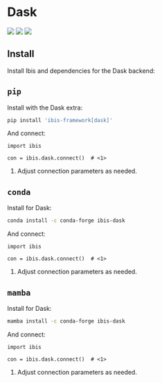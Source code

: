 # Dask

![](https://img.shields.io/badge/memtables-native-green?style=flat-square) ![](https://img.shields.io/badge/inputs-CSV | Parquet-blue?style=flat-square) ![](https://img.shields.io/badge/outputs-CSV | pandas | Parquet | PyArrow-orange?style=flat-square)

## Install

Install Ibis and dependencies for the Dask backend:

::: {.panel-tabset}

## `pip`

Install with the Dask extra:

```.bash
pip install 'ibis-framework[dask]'
```

And connect:

```.python
import ibis

con = ibis.dask.connect()  # <1>
```

1. Adjust connection parameters as needed.

## `conda`

Install for Dask:

```.bash
conda install -c conda-forge ibis-dask
```

And connect:

```.python
import ibis

con = ibis.dask.connect()  # <1>
```

1. Adjust connection parameters as needed.

## `mamba`

Install for Dask:

```.bash
mamba install -c conda-forge ibis-dask
```

And connect:

```.python
import ibis

con = ibis.dask.connect()  # <1>
```

1. Adjust connection parameters as needed.

:::
